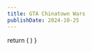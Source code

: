 ```yaml
---
title: GTA Chinatown Wars
publishDate: 2024-10-25
---
```



  return (
    <style>{`
      strong {
        color: red
      }
    `}</style>
  )
}

<ResetState article="gta" />

<Style />

  return (
    <>
      <CheckboxSaved article={"gta"}/>
    </>
  )
}

## Story


- <C /> 58 missions

## Secondary Missions

- <C /> Taxi driver - 15 in a row - **bulletproof taxi**
- <C /> Ambulance driver - 5 waves - all patients survived - **infinite sprint**
- <C /> Policeman - 5 waves - **upgraded bulletproof vest**
- <C /> Firefighter - 10 fires - **fire immunity**
- <C /> Tattoo - 20 tattoos
- <C /> Raid on the warehouse - 1 raid
- Express delivery
  - <C /> Middle Park East
  - <C /> Industrial area
- Noodles at home
  - <C /> Chinatown
  - <C /> Cerveza Heights
- <C /> HoboTron - 5 waves
- Liberty City Shooting Club - 10,000 points each - **25% off all gear at Ammu-Nation**
  - <C /> Pistol
  - <C /> Submachine gun
  - <C /> Shotgun
  - <C /> Grenades
  - <C /> Sniper rifle
- <C /> Chariot tours - less than 15 seconds.

## 8 Random characters



<details>
<summary>Random characters map</summary>

<Image src={RandomCharacters} alt="Random characters map"/>

</details>


- <C /> Alonso (yellow dot on the map)
- <C /> Cherise (brown dot on the map)
- <C /> Guy (purple dot on the map)
- Giorgio (red dots on the map)
  - <C /> 1 mission
  - <C /> 1 mission
- Marcy (dark blue dots on the map)
  - <C /> 1 mission
  - <C /> 1 mission
- Selma (turquoise dots on the map)
  - <C /> 1 mission
  - <C /> 1 mission
- Tommy (green dots on the map)
  - <C /> 1 mission
  - <C /> 1 mission
- Wilhelm (orange dots on the map)
  - <C /> 1 mission
  - <C /> 1 mission
  - <C /> 1 mission

## Rampages


<details>
<summary>Rampages map</summary>

<Image src={Rampage} alt="Rampages map"/>

> https://en.wikigta.org/wiki/Rampages_(GTA_Chinatown_Wars)

</details>


- <C /> 30 rampages
- <C /> 5 rampages in vehicle

## Courses against the Clock


> **Cityscape car**

### Multiple routes


<details>
<summary>Against clock map</summary>

<Image src={AgainstClock} alt="Against clock map"/>

</details>

- Boulevard chrono (Boulevard, Bohan)
  - <C /> Route 1
  - <C /> Route 2
  - <C /> Route 3
  - <C /> Route 4
- Dukes Chrono Sprint (Meadow Hills Park)
  - <C /> Course 1
  - <C /> Course 2
  - <C /> Course 3
- Karting Chrono (Kart Circuit at Firefly Island) - **Go-Kart**
  - <C /> Course 1
  - <C /> Course 2
  - <C /> Course 3
  - <C /> Course 4
- Patriot Park chrono (Middle Park)
  - <C /> Course 1
  - <C /> Course 2
  - <C /> Course 3
  - <C /> Course 4
- Jetscapade chrono (South of the Algonquin Bridge)
  - <C /> Route 1
  - <C /> Route 2
  - <C /> Route 3
  - <C /> Route 4

### Simple route


<details>
<summary>Against clock simple map</summary>

<Image src={AgainstClockSimple} alt="Against clock simple map"/>

</details>


- <C /> Beach Parade (The Sabre GT at Beach Gate)
- <C /> Bohan Serpent (In the Bohan industrial zone)
- <C /> East Side Trip (The Banshee in East Holland)
- <C /> Cemetery Tour (Hearse at Steinway Cemetery)
- <C /> Exchange Course (The FXT Cavalcade at Castel Garden)
- <C /> Midtown Challenge (The Sultan at Meat Quarter)
- <C /> Monument Mania (The Angel in South Slopes Park)

## Street racing


<details>
<summary>Street Racing</summary>

<Image src={StreetRace} alt="Street Racing"/>

</details>

> **Formula R car**

- S&M Grand Slam (Chase Point) - **SR Style car**
  - <C /> Bohan Cup
  - <C /> Bohan Rally
- Transfender Meeting (Westminster) - **MK GT9 car**
  - <C /> Algonquin Auto-Club
  - <C /> Star Junction Circuit
  - <C /> Middle Park Match
- Highway Tournament (Airport) - **500 XLR8 car**
  - <C /> Schlotter Rush
  - <C /> Broker Open
  - <C /> Dukes Challenge

## Rewards


<details>
<summary>Dealers map</summary>

<Image src={Dealers} alt="Dealers map"/>

> https://en.wikigta.org/wiki/Drug_dealers_(GTA_Chinatown_Wars)

</details>


<details>
<summary>Houses map</summary>

<Image src={Houses} alt="Houses map"/>

> https://en.wikigta.org/wiki/Safe_houses_(GTA_Chinatown_Wars)

- 5 with story missions
- 1 with Wilhelm's third encounter
- 1 with Scratch Cards
- 14 purchasable

</details>


- <C /> Jeweled Key to the City - 21 hideouts
- <C /> Golden Binoculars - 40 dealers
- <C /> Titanium Briefcase - 80 dealers
- <C /> Silver Safe - 2000 dollars
- <C /> Wooden Spoon 500 dollars loss in deal
- <C /> The Jeweled Bong - depressant distribution
- <C /> Diamond Pillbox - hallucinogen distribution
- <C /> Platinum Syringe - powder distribution

## Security Cameras


<details>
<summary>Cameras map</summary>

<Image src={Cameras} alt="Cameras map"/>

</details>

- <C /> 100 security cameras

## Unique Stunt Jumps


<details>
<summary>Jumps map</summary>

<Image src={Jumps} alt="Jumps map"/>

> https://en.wikigta.org/wiki/Unique_Stunt_Jumps_(GTA_Chinatown_Wars)

</details>

- <C /> 30 unique stunt jumps

## The Guardian Lions


<details>
<summary>Lion map</summary>

<Image src={Lion} alt="Lion map"/>

</details>

- <C /> 2 Guardian Lions


---

RIP Social Club - Killed by Nintendo WiFi

---

<details>
<summary>References</summary>

- https://www.gta-chinatownwars.fr/
- http://www.gtalegende.com/
- https://en.wikigta.org/wiki/Grand_Theft_Auto:_Chinatown_Wars
- https://gta.fandom.com/wiki/Category:GTA_Chinatown_Wars

</details>
